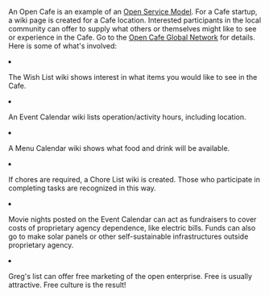 An Open Cafe is an example of an [[Open Service Model]]. For a Cafe startup, a wiki page is created for a Cafe location. Interested participants in the local community can offer to supply what others or themselves might like to see or experience in the Cafe. Go to the [http://opencafemain.wikispot.org/ Open Cafe Global Network] for details. Here is some of what's involved:

<li> The Wish List wiki shows interest in what items you would like to see in the Cafe.<br>
<li>  An Event Calendar wiki lists operation/activity hours, including location.
<li> A Menu Calendar wiki shows what food and drink will be available. <br>
<li> If chores are required, a Chore List wiki is created. Those who participate in completing tasks are recognized in this way. <br>
<li>  Movie nights posted on the Event Calendar can act as fundraisers to cover costs of proprietary agency dependence, like electric bills. Funds can also go to make solar panels or other self-sustainable infrastructures outside proprietary agency.
<li> Greg's list can offer free marketing of the open enterprise. Free is usually attractive. Free culture is the result!
{{catneeded}}